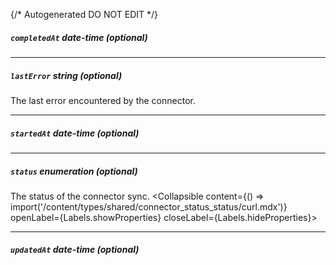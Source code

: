 {/* Autogenerated DO NOT EDIT  */}

##### `completedAt` _date-time (optional)_

---
##### `lastError` _string (optional)_
The last error encountered by the connector.

---
##### `startedAt` _date-time (optional)_

---
##### `status` _enumeration (optional)_
The status of the connector sync.
<Collapsible content={() => import('/content/types/shared/connector_status_status/curl.mdx')} openLabel={Labels.showProperties} closeLabel={Labels.hideProperties}>
</Collapsible>

---
##### `updatedAt` _date-time (optional)_



